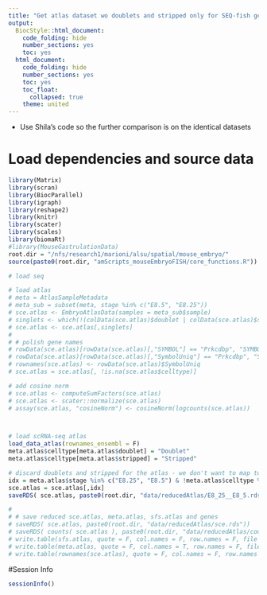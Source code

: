 ```yaml
---
title: "Get atlas dataset wo doublets and stripped only for SEQ-fish genes and stage E8.25 and E8.5"
output:
  BiocStyle::html_document:
    code_folding: hide
    number_sections: yes
    toc: yes  
  html_document:
    code_folding: hide
    number_sections: yes
    toc: yes
    toc_float:
      collapsed: true
    theme: united
---
```


* Use Shila's code so the further comparison is on the identical datasets 

# Load dependencies and source data

```r

library(Matrix)
library(scran)
library(BiocParallel)
library(igraph)
library(reshape2)
library(knitr)
library(scater)
library(scales)
library(biomaRt)
#library(MouseGastrulationData)
root.dir = "/nfs/research1/marioni/alsu/spatial/mouse_embryo/"
source(paste0(root.dir, "amScripts_mouseEmbryoFISH/core_functions.R"))

# load seq 

# load atlas
# meta = AtlasSampleMetadata
# meta_sub = subset(meta, stage %in% c("E8.5", "E8.25"))
# sce.atlas <- EmbryoAtlasData(samples = meta_sub$sample)
# singlets <- which(!(colData(sce.atlas)$doublet | colData(sce.atlas)$stripped))
# sce.atlas <- sce.atlas[,singlets]
# 
# # polish gene names
# rowData(sce.atlas)[rowData(sce.atlas)[,"SYMBOL"] == "Prkcdbp", "SYMBOL"] <- "Cavin3"
# rowData(sce.atlas)[rowData(sce.atlas)[,"SymbolUniq"] == "Prkcdbp", "SymbolUniq"] <- "Cavin3"
# rownames(sce.atlas) <- rowData(sce.atlas)$SymbolUniq
# sce.atlas = sce.atlas[, !is.na(sce.atlas$celltype)]

# add cosine norm
# sce.atlas <- computeSumFactors(sce.atlas)
# sce.atlas <- scater::normalize(sce.atlas)
# assay(sce.atlas, "cosineNorm") <- cosineNorm(logcounts(sce.atlas))



# load scRNA-seq atlas
load_data_atlas(rownames_ensembl = F)
meta.atlas$celltype[meta.atlas$doublet] = "Doublet"
meta.atlas$celltype[meta.atlas$stripped] = "Stripped"

# discard doublets and stripped for the atlas - we don't want to map to them
idx = meta.atlas$stage %in% c("E8.25", "E8.5") & !meta.atlas$celltype %in% c("Doublet", "Stripped")
sce.atlas = sce.atlas[,idx]
saveRDS( sce.atlas, paste0(root.dir, "data/reducedAtlas/E8_25__E8_5.rds"))

# 
# # save reduced sce.atlas, meta.atlas, sfs.atlas and genes
# saveRDS( sce.atlas, paste0(root.dir, "data/reducedAtlas/sce.rds"))
# saveRDS( counts( sce.atlas ), paste0(root.dir, "data/reducedAtlas/counts.rds"))
# write.table(sfs.atlas, quote = F, col.names = F, row.names = F, file = paste0(root.dir, "data/reducedAtlas/sizeFactors.tab") )
# write.table(meta.atlas, quote = F, col.names = T, row.names = F, file = paste0(root.dir, "data/reducedAtlas/meta.tab") )
# write.table(rownames(sce.atlas), quote = F, col.names = F, row.names = F, file = paste0(root.dir, "data/reducedAtlas/genes.tab") )

```

#Session Info
```r
sessionInfo()
```
